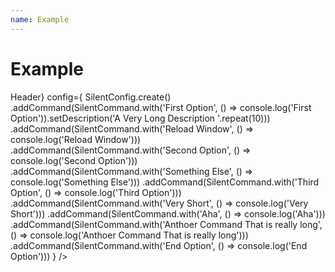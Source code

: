 ```yaml
---
name: Example
---
```



# Example

<Playground>
  <Silent 
    header={<span>Header</span>}
    config={
        SilentConfig.create()
        .addCommand(SilentCommand.with('First Option', () => console.log('First Option')).setDescription('A Very Long Description '.repeat(10)))
        .addCommand(SilentCommand.with('Reload Window', () => console.log('Reload Window')))
        .addCommand(SilentCommand.with('Second Option', () => console.log('Second Option')))
        .addCommand(SilentCommand.with('Something Else', () => console.log('Something Else')))
        .addCommand(SilentCommand.with('Third Option', () => console.log('Third Option')))
        .addCommand(SilentCommand.with('Very Short', () => console.log('Very Short')))
        .addCommand(SilentCommand.with('Aha', () => console.log('Aha')))
        .addCommand(SilentCommand.with('Anthoer Command That is really long', () => console.log('Anthoer Command That is really long')))
        .addCommand(SilentCommand.with('End Option', () => console.log('End Option')))
    }
  />
</Playground>
